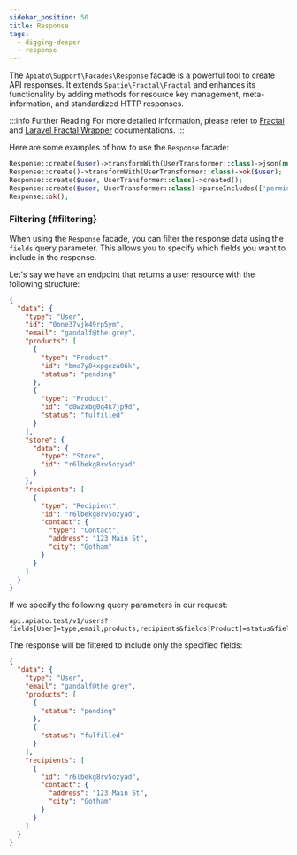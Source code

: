 ```yaml
---
sidebar_position: 50
title: Response
tags:
  - digging-deeper
  - response
---
```


The `Apiato\Support\Facades\Response` facade is a powerful tool to create API responses.
It extends `Spatie\Fractal\Fractal` and enhances its functionality by
adding methods for resource key management, meta-information, and standardized HTTP responses.

:::info Further Reading
For more detailed information,
please refer to [Fractal](https://fractal.thephpleague.com/transformers/) and [Laravel Fractal Wrapper](https://github.com/spatie/laravel-fractal) documentations.
:::

Here are some examples of how to use the `Response` facade:

```php
Response::create($user)->transformWith(UserTransformer::class)->json(null, 200);
Response::create()->transformWith(UserTransformer::class)->ok($user);
Response::create($user, UserTransformer::class)->created();
Response::create($user, UserTransformer::class)->parseIncludes(['permissions'])->toArray();
Response::ok();
```

### Filtering {#filtering}
When using the `Response` facade, you can filter the response data using the `fields` query parameter.
This allows you to specify which fields you want to include in the response.

Let's say we have an endpoint that returns a user resource with the following structure:
```json
{
  "data": {
    "type": "User",
    "id": "0one37vjk49rp5ym",
    "email": "gandalf@the.grey",
    "products": [
      {
        "type": "Product",
        "id": "bmo7y84xpgeza06k",
        "status": "pending"
      },
      {
        "type": "Product",
        "id": "o0wzxbg0q4k7jp9d",
        "status": "fulfilled"
      }
    ],
    "store": {
      "data": {
        "type": "Store",
        "id": "r6lbekg8rv5ozyad"
      }
    },
    "recipients": [
      {
        "type": "Recipient",
        "id": "r6lbekg8rv5ozyad",
        "contact": {
          "type": "Contact",
          "address": "123 Main St",
          "city": "Gotham"
        }
      }
    ]
  }
}
```

If we specify the following query parameters in our request:
```
api.apiato.test/v1/users?fields[User]=type,email,products,recipients&fields[Product]=status&fields[Recipient]=id,contact&fields[Contact]=address,city
```

The response will be filtered to include only the specified fields:
```json
{
  "data": {
    "type": "User",
    "email": "gandalf@the.grey",
    "products": [
      {
        "status": "pending"
      },
      {
        "status": "fulfilled"
      }
    ],
    "recipients": [
      {
        "id": "r6lbekg8rv5ozyad",
        "contact": {
          "address": "123 Main St",
          "city": "Gotham"
        }
      }
    ]
  }
}
```
